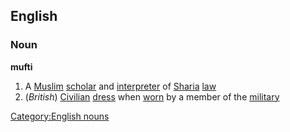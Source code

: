 ==English==
===Noun===
'''mufti'''
#A [[Muslim]] [[scholar]] and [[interpreter]] of [[Sharia]] [[law]]
#(''British'') [[Civilian]] [[dress]] when [[worn]] by a member of the [[military]]
[[Category:English nouns]]